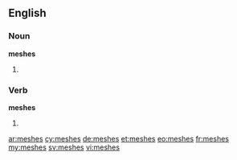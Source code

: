 ==English==

===Noun===
'''meshes'''

# {{plural of|mesh}}

===Verb===
'''meshes'''

# {{third-person singular of|mesh}}

[[ar:meshes]]
[[cy:meshes]]
[[de:meshes]]
[[et:meshes]]
[[eo:meshes]]
[[fr:meshes]]
[[my:meshes]]
[[sv:meshes]]
[[vi:meshes]]